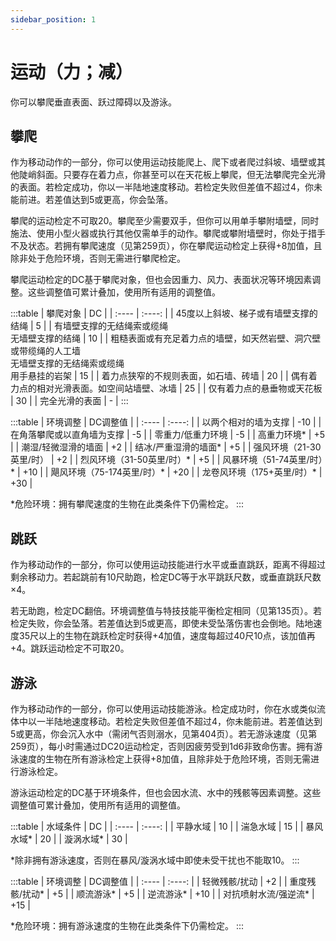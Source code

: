 ---
sidebar_position: 1
---

# 运动（力；减）

你可以攀爬垂直表面、跃过障碍以及游泳。

## 攀爬

作为移动动作的一部分，你可以使用运动技能爬上、爬下或者爬过斜坡、墙壁或其他陡峭斜面。只要存在着力点，你甚至可以在天花板上攀爬，但无法攀爬完全光滑的表面。若检定成功，你以一半陆地速度移动。若检定失败但差值不超过4，你未能前进。若差值达到5或更高，你会坠落。

攀爬的运动检定不可取20。攀爬至少需要双手，但你可以用单手攀附墙壁，同时施法、使用小型火器或执行其他仅需单手的动作。攀爬或攀附墙壁时，你处于措手不及状态。若拥有攀爬速度（见第259页），你在攀爬运动检定上获得+8加值，且除非处于危险环境，否则无需进行攀爬检定。

攀爬运动检定的DC基于攀爬对象，但也会因重力、风力、表面状况等环境因素调整。这些调整值可累计叠加，使用所有适用的调整值。

:::table
| 攀爬对象 | DC |
| :---- | :----: |
| 45度以上斜坡、梯子或有墙壁支撑的结绳 | 5 |
| 有墙壁支撑的无结绳索或缆绳<br/>无墙壁支撑的结绳 | 10 |
| 粗糙表面或有充足着力点的墙壁，如天然岩壁、洞穴壁或带缆绳的人工墙<br/>无墙壁支撑的无结绳索或缆绳<br/>用手悬挂的岩架 | 15 |
| 着力点狭窄的不规则表面，如石墙、砖墙 | 20 |
| 偶有着力点的相对光滑表面。如空间站墙壁、冰墙 | 25 |
| 仅有着力点的悬垂物或天花板 | 30 |
| 完全光滑的表面 | - |
:::

:::table
| 环境调整 | DC调整值 |
| :---- | :----: |
| 以两个相对的墙为支撑 | -10 |
| 在角落攀爬或以直角墙为支撑 | -5 |
| 零重力/低重力环境 | -5 |
| 高重力环境* | +5 |
| 潮湿/轻微湿滑的墙面 | +2 |
| 结冰/严重湿滑的墙面* | +5 |
| 强风环境（21-30英里/时） | +2 |
| 烈风环境（31-50英里/时）* | +5 |
| 风暴环境（51-74英里/时）* | +10 |
| 飓风环境（75-174英里/时）* | +20 |
| 龙卷风环境（175+英里/时）* | +30 |

*危险环境：拥有攀爬速度的生物在此类条件下仍需检定。
:::

## 跳跃

作为移动动作的一部分，你可以使用运动技能进行水平或垂直跳跃，距离不得超过剩余移动力。若起跳前有10尺助跑，检定DC等于水平跳跃尺数，或垂直跳跃尺数×4。

若无助跑，检定DC翻倍。环境调整值与特技技能平衡检定相同（见第135页）。若检定失败，你会坠落。若差值达到5或更高，即使未受坠落伤害也会倒地。陆地速度35尺以上的生物在跳跃检定时获得+4加值，速度每超过40尺10点，该加值再+4。跳跃运动检定不可取20。

## 游泳

作为移动动作的一部分，你可以使用运动技能游泳。检定成功时，你在水或类似流体中以一半陆地速度移动。若检定失败但差值不超过4，你未能前进。若差值达到5或更高，你会沉入水中（需闭气否则溺水，见第404页）。若无游泳速度（见第259页），每小时需通过DC20运动检定，否则因疲劳受到1d6非致命伤害。拥有游泳速度的生物在所有游泳检定上获得+8加值，且除非处于危险环境，否则无需进行游泳检定。

游泳运动检定的DC基于环境条件，但也会因水流、水中的残骸等因素调整。这些调整值可累计叠加，使用所有适用的调整值。

:::table
| 水域条件 | DC |
| :---- | :----: |
| 平静水域 | 10 |
| 湍急水域 | 15 |
| 暴风水域* | 20 |
| 漩涡水域* | 30 |

*除非拥有游泳速度，否则在暴风/漩涡水域中即使未受干扰也不能取10。
:::

:::table
| 环境调整 | DC调整值 |
| :---- | :----: |
| 轻微残骸/扰动 | +2 |
| 重度残骸/扰动* | +5 |
| 顺流游泳* | +5 |
| 逆流游泳* | +10 |
| 对抗喷射水流/强逆流* | +15 |

*危险环境：拥有游泳速度的生物在此类条件下仍需检定。
:::